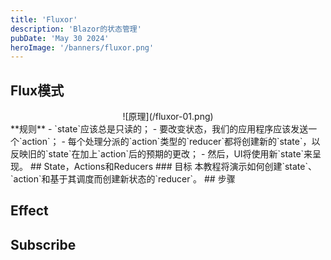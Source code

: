 ```yaml
---
title: 'Fluxor'
description: 'Blazor的状态管理'
pubDate: 'May 30 2024'
heroImage: '/banners/fluxor.png'
---
```

## Flux模式
<center>![原理](/fluxor-01.png)</center>
**规则**
- `state`应该总是只读的；
- 要改变状态，我们的应用程序应该发送一个`action`；
- 每个处理分派的`action`类型的`reducer`都将创建新的`state`，以反映旧的`state`在加上`action`后的预期的更改； 
- 然后，UI将使用新`state`来呈现。
## State，Actions和Reducers
### 目标
本教程将演示如何创建`state`、`action`和基于其调度而创建新状态的`reducer`。
## 步骤


## Effect
## Subscribe